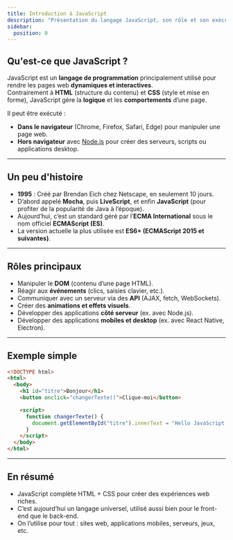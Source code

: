 ```yaml
---
title: Introduction à JavaScript
description: "Présentation du langage JavaScript, son rôle et son exécution dans le navigateur et Node.js."
sidebar:
  position: 0
---
```


## Qu'est-ce que JavaScript ?

JavaScript est un **langage de programmation** principalement utilisé pour rendre les pages web **dynamiques et interactives**.  
Contrairement à **HTML** (structure du contenu) et **CSS** (style et mise en forme), JavaScript gère la **logique** et les **comportements** d’une page.

Il peut être exécuté :

- **Dans le navigateur** (Chrome, Firefox, Safari, Edge) pour manipuler une page web.  
- **Hors navigateur** avec [Node.js](https://nodejs.org) pour créer des serveurs, scripts ou applications desktop.

---

## Un peu d'histoire

- **1995** : Créé par Brendan Eich chez Netscape, en seulement 10 jours.  
- D’abord appelé **Mocha**, puis **LiveScript**, et enfin **JavaScript** (pour profiter de la popularité de Java à l’époque).  
- Aujourd’hui, c’est un standard géré par l’**ECMA International** sous le nom officiel **ECMAScript (ES)**.  
- La version actuelle la plus utilisée est **ES6+ (ECMAScript 2015 et suivantes)**.

---

## Rôles principaux

- Manipuler le **DOM** (contenu d’une page HTML).  
- Réagir aux **événements** (clics, saisies clavier, etc.).  
- Communiquer avec un serveur via des **API** (AJAX, fetch, WebSockets).  
- Créer des **animations et effets visuels**.  
- Développer des applications **côté serveur** (ex. avec Node.js).  
- Développer des applications **mobiles et desktop** (ex. avec React Native, Electron).  

---

## Exemple simple

```html
<!DOCTYPE html>
<html>
  <body>
    <h1 id="titre">Bonjour</h1>
    <button onclick="changerTexte()">Clique-moi</button>

    <script>
      function changerTexte() {
        document.getElementById("titre").innerText = "Hello JavaScript !";
      }
    </script>
  </body>
</html>
```
---
## En résumé

- JavaScript complète HTML + CSS pour créer des expériences web riches.
- C’est aujourd’hui un langage universel, utilisé aussi bien pour le front-end que le back-end.
- On l’utilise pour tout : sites web, applications mobiles, serveurs, jeux, etc.
